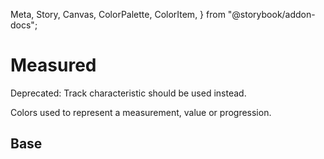   Meta,
  Story,
  Canvas,
  ColorPalette,
  ColorItem,
} from "@storybook/addon-docs";

<Meta title="Theme/Palettes/Measured" />

# Measured

<Banner status="warning">
  Deprecated: Track characteristic should be used instead.
</Banner>

Colors used to represent a measurement, value or progression.

## Base

<ColorContainer className="paletteContainer">
  <ColorPalette className="docs">
    <ColorItem
      title="Background"
      subtitle="**Deprecated:** --salt-palette-measured-background"
      colors={{
        "--salt-palette-measured-background":
          "var(--salt-palette-measured-background)",
        "--salt-palette-measured-border-background":
          "var(--salt-palette-measured-border-background)",
      }}
    />
    <ColorItem
      title="Border"
      subtitle="**Deprecated:** --salt-palette-measured-border"
      colors={{
        "--salt-palette-measured-border": "var(--salt-palette-measured-border)",
        "--salt-palette-measured-border-disabled":
          "var(--salt-palette-measured-border-disabled)",
      }}
    />
    <ColorItem
      title="Fill"
      subtitle="**Deprecated:** --salt-palette-measured-fill"
      colors={{
        "--salt-palette-measured-fill": "var(--salt-palette-measured-fill)",
        "--salt-palette-measured-fill-disabled":
          "var(--salt-palette-measured-fill-disabled)",
      }}
    />
    <ColorItem
      title="Foreground"
      subtitle="**Deprecated:** --salt-palette-measured-foreground"
      colors={{
        "--salt-palette-measured-foreground":
          "var(--salt-palette-measured-foreground)",
        "--salt-palette-measured-foreground-disabled":
          "var(--salt-palette-measured-foreground-disabled)",
        "--salt-palette-measured-foreground-active":
          "var(--salt-palette-measured-foreground-active)",
        "--salt-palette-measured-foreground-activeDisabled":
          "var(--salt-palette-measured-foreground-activeDisabled)",
      }}
    />
  </ColorPalette>
</ColorContainer>
